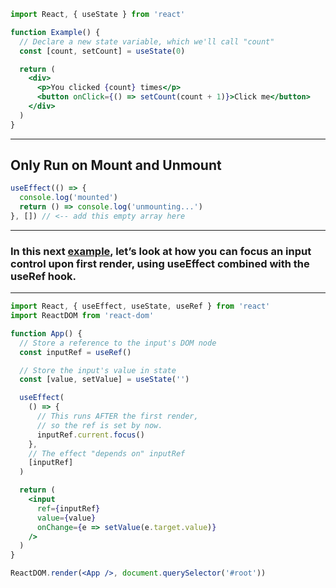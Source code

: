 

```jsx
import React, { useState } from 'react'

function Example() {
  // Declare a new state variable, which we'll call "count"
  const [count, setCount] = useState(0)

  return (
    <div>
      <p>You clicked {count} times</p>
      <button onClick={() => setCount(count + 1)}>Click me</button>
    </div>
  )
}
```

---


## Only Run on Mount and Unmount

```jsx
useEffect(() => {
  console.log('mounted')
  return () => console.log('unmounting...')
}, []) // <-- add this empty array here
```

---


### In this next [example](https://codesandbox.io/s/z6pommq8km), let’s look at how you can focus an input control upon first render, using useEffect combined with the useRef hook.

---


```jsx
import React, { useEffect, useState, useRef } from 'react'
import ReactDOM from 'react-dom'

function App() {
  // Store a reference to the input's DOM node
  const inputRef = useRef()

  // Store the input's value in state
  const [value, setValue] = useState('')

  useEffect(
    () => {
      // This runs AFTER the first render,
      // so the ref is set by now.
      inputRef.current.focus()
    },
    // The effect "depends on" inputRef
    [inputRef]
  )

  return (
    <input
      ref={inputRef}
      value={value}
      onChange={e => setValue(e.target.value)}
    />
  )
}

ReactDOM.render(<App />, document.querySelector('#root'))
```
